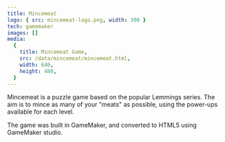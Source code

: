 ```yaml
---
title: Mincemeat
logo: { src: mincemeat-logo.png, width: 300 }
tech: gamemaker
images: []
media:
  {
    title: Mincemeat Game,
    src: /data/mincemeat/mincemeat.html,
    width: 640,
    height: 480,
  }
---
```


Mincemeat is a puzzle game based on the popular Lemmings series. The aim is to mince as many of your "meats" as possible, using the power-ups available for each level.

The game was built in GameMaker, and converted to HTML5 using GameMaker studio.
